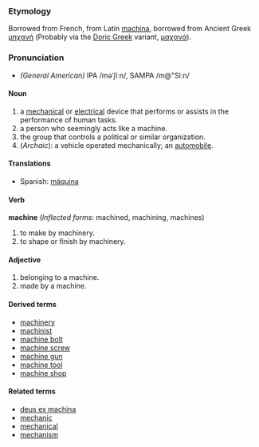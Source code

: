 ===Etymology===
Borrowed from French, from Latin [[machina]], borrowed from Ancient Greek [[μηχανή]] (Probably via the [[w:Doric Greek|Doric Greek]] variant, [[μαχανά]]).

===Pronunciation===
*''(General American)'' IPA /məˈʃiːn/, SAMPA /m@"Si:n/

====Noun====
#a [[mechanical]] or [[electrical]] device that performs or assists in the performance of human tasks.
#a person who seemingly acts like a machine.
#the group that controls a political or similar organization.
#(''Archaic''): a vehicle operated mechanically; an [[automobile]].

====Translations====
*Spanish: [[máquina]]

====Verb====
'''machine''' (''Inflected forms'': machined, machining, machines)
#to make by machinery.
#to shape or finish by machinery.

====Adjective====
#belonging to a machine.
#made by a machine.

====Derived terms====
*[[machinery]]
*[[machinist]]
*[[machine bolt]]
*[[machine screw]]
*[[machine gun]]
*[[machine tool]]
*[[machine shop]]

====Related terms====
*[[deus ex machina]]
*[[mechanic]]
*[[mechanical]]
*[[mechanism]]